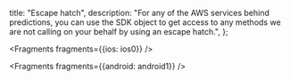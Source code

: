   title: "Escape hatch",
  description: "For any of the AWS services behind predictions, you can use the SDK object to get access to any methods we are not calling on your behalf by using an escape hatch.",
};


<Fragments fragments={{ios: ios0}} />


<Fragments fragments={{android: android1}} />
